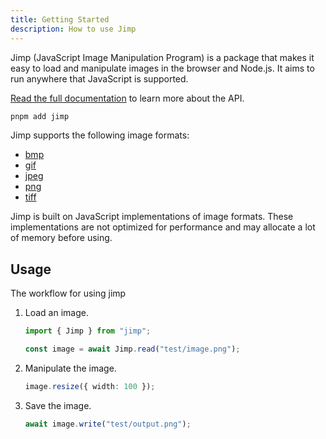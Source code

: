```yaml
---
title: Getting Started
description: How to use Jimp
---
```



Jimp (JavaScript Image Manipulation Program) is a package that makes it easy to load and manipulate images in the browser and Node.js.
It aims to run anywhere that JavaScript is supported.

[Read the full documentation](/api/jimp/classes/jimp/) to learn more about the API.

```bash
pnpm add jimp
```

Jimp supports the following image formats:

- [bmp](https://en.wikipedia.org/wiki/BMP_file_format)
- [gif](https://en.wikipedia.org/wiki/GIF)
- [jpeg](https://en.wikipedia.org/wiki/JPEG)
- [png](https://en.wikipedia.org/wiki/Portable_Network_Graphics)
- [tiff](https://en.wikipedia.org/wiki/TIFF)

<Aside type="caution" title="Watch out!">
  Jimp is built on JavaScript implementations of image formats. These
  implementations are not optimized for performance and may allocate a lot of
  memory before using.
</Aside>

## Usage

The workflow for using jimp

<Steps>

1. Load an image.

   ```ts
   import { Jimp } from "jimp";

   const image = await Jimp.read("test/image.png");
   ```

2. Manipulate the image.

   ```ts
   image.resize({ width: 100 });
   ```

3. Save the image.

   ```ts
   await image.write("test/output.png");
   ```

</Steps>
